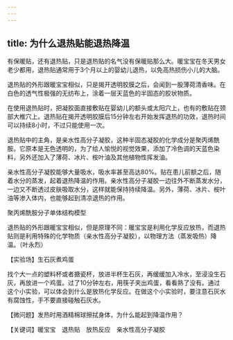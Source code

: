 ```yaml
---
---
---
```

title: 为什么退热贴能退热降温
---




有保暖贴，还有退热贴，只是退热贴的名气没有保暖贴那么大。暖宝宝在冬天男女老少都用，退热贴通常用于3个月以上的婴幼儿退热，以免高热损伤小儿的大脑。

退热贴的外形跟暖宝宝相似，只是揭开透明胶膜之后，会闻到一股薄荷清香味。在白色的透气性极强的无纺布上，涂着一层天蓝色的半固态的胶状物质。

在使用退热贴时，把凝胶面直接敷贴在婴幼儿的额头或太阳穴上，也有的敷贴在颈部大椎穴上。退热贴在揭开透明胶膜后15分钟左右开始发挥退热的功效，退热时间可以持续8小时，不过只能使用一次。

退热贴中的主角，是亲水性高分子凝胶，这种半固态凝胶的化学成分是聚丙烯酰胺。它原本是无色透明的，为了给人愉悦的视觉效果，添加了冷色调的天蓝色染料，另外还加入了薄荷、冰片、桉叶油及其他植物性挥发油。

亲水性高分子凝胶能够大量吸水，吸水率甚至高达80%。贴在患儿前额之后，随着水分的蒸发，起着退热降温的作用。亲水性高分子凝胶一边往外不断蒸发水分，一边又不断透过皮肤吸取水分，这样就能保持持续降温。另外，薄荷、冰片、桉叶油等渗入体内，也能够起到清凉退热的作用。

聚丙烯酰胺分子单体结构模型



退热贴的外形跟暖宝宝相似，但是原理不同：暖宝宝是利用化学反应放热，而退热贴则是利用特殊的化学物质（亲水性高分子凝胶），以物理方法（蒸发吸热）降温。（叶永烈）





【实验场】生石灰煮鸡蛋

找个大一点的塑料杯或者搪瓷杯，放进半杯生石灰，再缓缓加入冷水，至浸没生石灰，再放进一个鸡蛋。过了10分钟左右，用筷子夹出鸡蛋，看看熟了没有。通过这个小实验，可以体会到什么是放热化学反应。在做这个小实验时，要注意石灰水有腐蚀性，手不要直接碰触石灰水。

【微问题】发热时用酒精棉球擦拭身体，为什么能起到降温作用？

【关键词】暖宝宝　退热贴　放热反应　亲水性高分子凝胶
